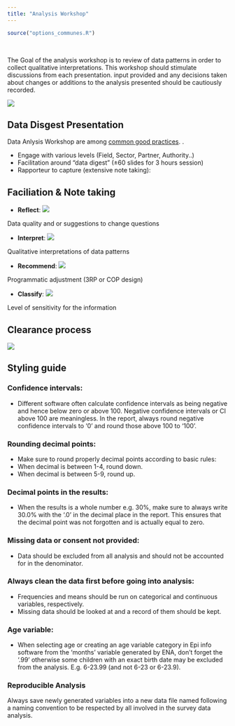 ```yaml
---
title: "Analysis Workshop"
---
```


```r
source("options_communes.R")
```

<div class="important">
 

The Goal of the analysis workshop is to review of data patterns in order to collect qualitative interpretations. This workshop should stimulate discussions from each presentation. input provided and any decisions taken about changes or additions to the analysis presented should be cautiously recorded.

</div>


![](images/workshop.png)


## Data Disgest Presentation 

Data Anlysis Workshop are among [common good practices](http://jet.jips.org/documents/download/terms-of-reference-for-a-workshop-on-collaborative-analysis-of-the-profiling-findings).
.

*  Engage with various levels (Field, Sector, Partner, Authority..)
*  Facilitation around “data digest” (±60 slides for 3 hours session) 
*  Rapporteur to capture (extensive note taking):

## Faciliation & Note taking

 * __Reflect__: ![](images/reflect.png)  
 
Data quality and or suggestions to change questions

 * __Interpret__:  ![](images/interpret.png)  
 
Qualitative interpretations of data patterns 
 
 * __Recommend__: ![](images/recommend.png)  
 
Programmatic adjustment (3RP or COP design)

 * __Classify__:  ![](images/classify.png)  
 
Level of sensitivity for the information


## Clearance process 

![](images/sensitive.png)


## Styling guide

### Confidence intervals:

 * Different software often calculate confidence intervals as being negative and hence below zero or above 100. Negative confidence intervals or CI above 100 are meaningless. In the report, always round negative confidence intervals to ‘0’ and round those above 100 to ‘100’.

 
### Rounding decimal points:

 * Make sure to round properly decimal points according to basic rules:
 *  When decimal is between 1-4, round down.
 *  When decimal is between 5-9, round up.

### Decimal points in the results:

 * When the results is a whole number e.g. 30%, make sure to always write 30.0% with the ‘.0’ in the decimal place in the report. This ensures that the decimal point was not forgotten and is actually equal to zero.

### Missing data or consent not provided:

 * Data should be excluded from all analysis and should not be accounted for in the denominator.


### Always clean the data first before going into analysis:

 * Frequencies and means should be run on categorical and continuous variables, respectively.
 * Missing data should be looked at and a record of them should be kept.

### Age variable:

 * When selecting age or creating an age variable category in Epi info software from the ‘months’ variable generated by ENA, don’t forget the ‘.99’ otherwise some children with an exact birth date may be excluded from the analysis. E.g. 6-23.99 (and not 6-23 or 6-23.9).

### Reproducible Analysis

Always save newly generated variables into a new data file named following a naming convention to be respected by all involved in the survey data analysis.



